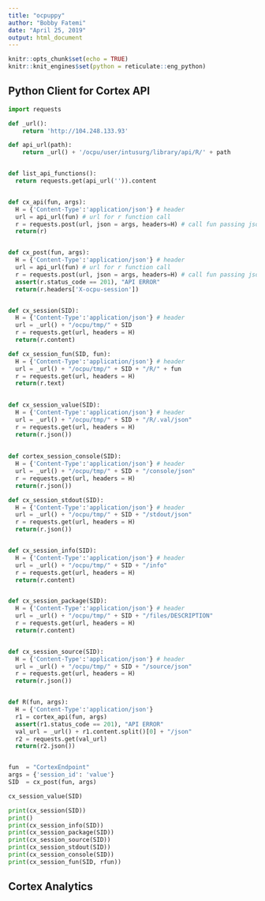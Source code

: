 ```yaml
---
title: "ocpuppy"
author: "Bobby Fatemi"
date: "April 25, 2019"
output: html_document
---
```



```r
knitr::opts_chunk$set(echo = TRUE)
knitr::knit_engines$set(python = reticulate::eng_python)
```

## Python Client for Cortex API

```python
import requests

def _url():
    return 'http://104.248.133.93'

def api_url(path):
    return _url() + '/ocpu/user/intusurg/library/api/R/' + path


def list_api_functions():
  return requests.get(api_url('')).content


def cx_api(fun, args):
  H = {'Content-Type':'application/json'} # header
  url = api_url(fun) # url for r function call
  r = requests.post(url, json = args, headers=H) # call fun passing json formatted args
  return(r)


def cx_post(fun, args):
  H = {'Content-Type':'application/json'} # header
  url = api_url(fun) # url for r function call
  r = requests.post(url, json = args, headers=H) # call fun passing json formatted args
  assert(r.status_code == 201), "API ERROR"
  return(r.headers['X-ocpu-session'])


def cx_session(SID):
  H = {'Content-Type':'application/json'} # header
  url = _url() + "/ocpu/tmp/" + SID
  r = requests.get(url, headers = H)
  return(r.content)

def cx_session_fun(SID, fun):
  H = {'Content-Type':'application/json'} # header
  url = _url() + "/ocpu/tmp/" + SID + "/R/" + fun
  r = requests.get(url, headers = H)
  return(r.text)
  

def cx_session_value(SID):
  H = {'Content-Type':'application/json'} # header
  url = _url() + "/ocpu/tmp/" + SID + "/R/.val/json"
  r = requests.get(url, headers = H)
  return(r.json())
  
  
def cortex_session_console(SID):
  H = {'Content-Type':'application/json'} # header
  url = _url() + "/ocpu/tmp/" + SID + "/console/json"
  r = requests.get(url, headers = H)
  return(r.json())

def cx_session_stdout(SID):
  H = {'Content-Type':'application/json'} # header
  url = _url() + "/ocpu/tmp/" + SID + "/stdout/json"
  r = requests.get(url, headers = H)
  return(r.json())


def cx_session_info(SID):
  H = {'Content-Type':'application/json'} # header
  url = _url() + "/ocpu/tmp/" + SID + "/info"
  r = requests.get(url, headers = H)
  return(r.content)


def cx_session_package(SID):
  H = {'Content-Type':'application/json'} # header
  url = _url() + "/ocpu/tmp/" + SID + "/files/DESCRIPTION"
  r = requests.get(url, headers = H)
  return(r.content)


def cx_session_source(SID):
  H = {'Content-Type':'application/json'} # header
  url = _url() + "/ocpu/tmp/" + SID + "/source/json"
  r = requests.get(url, headers = H)
  return(r.json())


def R(fun, args):
  H = {'Content-Type':'application/json'}
  r1 = cortex_api(fun, args)
  assert(r1.status_code == 201), "API ERROR"
  val_url = _url() + r1.content.split()[0] + "/json"
  r2 = requests.get(val_url)
  return(r2.json())


fun  = "CortexEndpoint"
args = {'session_id': 'value'}
SID  = cx_post(fun, args)

cx_session_value(SID)

print(cx_session(SID))
print()
print(cx_session_info(SID))
print(cx_session_package(SID))
print(cx_session_source(SID))
print(cx_session_stdout(SID))
print(cx_session_console(SID))
print(cx_session_fun(SID, rfun))
```


## Cortex Analytics

